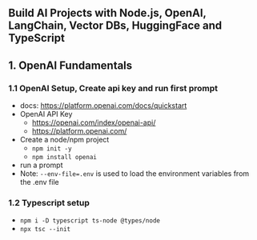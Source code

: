 ## Build AI Projects with Node.js, OpenAI, LangChain, Vector DBs, HuggingFace and TypeScript

## 1. OpenAI Fundamentals

### 1.1 OpenAI Setup, Create api key and run first prompt

- docs: https://platform.openai.com/docs/quickstart
- OpenAI API Key
  - https://openai.com/index/openai-api/
  - https://platform.openai.com/
- Create a node/npm project
  - `npm init -y`
  - `npm install openai`
- run a prompt
- Note: `--env-file=.env` is used to load the environment variables from the .env file

### 1.2 Typescript setup

- `npm i -D typescript ts-node @types/node`
- `npx tsc --init`
